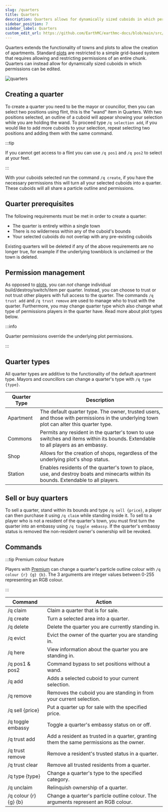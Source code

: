 ```yaml
---
slug: /quarters
title: Quarters
description: Quarters allows for dynamically sized cuboids in which permissions can be edited.
sidebar_position: 7
sidebar_label: Quarters
custom_edit_url: https://github.com/EarthMC/earthmc-docs/blob/main/src/docs/quarters.mdx
---
```


Quarters extends the functionality of towns and plots to allow the creation of apartments. Standard [plots](https://earthmc.net/docs/town#plots) are restricted to a simple grid-based system that requires allowing and restricting permissions of an entire chunk. Quarters can instead allow for dynamically sized cuboids in which permissions can be edited.

![quarters](/img/quarters.png)

## Creating a quarter

To create a quarter you need to be the mayor or councillor, then you can select two positions using flint, this is the "wand" item in Quarters. With two positions selected, an outline of a cuboid will appear showing your selection while you are holding the wand. To proceed type `/q selection add`, if you would like to add more cuboids to your selection, repeat selecting two positions and adding them with the same command.

:::tip

If you cannot get access to a flint you can use `/q pos1` and `/q pos2` to select at your feet.

:::

With your cuboids selected run the command `/q create`, if you have the necessary permissions this will turn all your selected cuboids into a quarter. These cuboids will all share a particle outline and permissions.

## Quarter prerequisites

The following requirements must be met in order to create a quarter:

- The quarter is entirely within a single town
- There is no wilderness within any of the cuboid's bounds
- Your selected cuboids do not overlap with any pre-existing cuboids

Existing quarters will be deleted if any of the above requirements are no longer true, for example if the underlying townblock is unclaimed or the town is deleted.

## Permission management

As opposed to [plots](https://earthmc.net/docs/town#plots), you can *not* change individual build/destroy/switch/item per quarter. Instead, you can choose to trust or not trust other players with full access to the quarter. The commands `/q trust add` and `/q trust remove` are used to manage who to trust with the quarter. Furthermore, you may change quarter type which also change what type of permissions players in the quarter have. Read more about plot types below.

:::info

Quarter permissions override the underlying plot permissions. 

:::


## Quarter types

All quarter types are additive to the functionality of the default apartment type. Mayors and councillors can change a quarter's type with `/q type {type}`.

| Quarter Type | Description                                                                                                                                                   |
|--------------|---------------------------------------------------------------------------------------------------------------------------------------------------------------|
| Apartment    | The default quarter type. The owner, trusted users, and those with permissions in the underlying town plot can alter this quarter type. |
| Commons      | Permits any resident in the quarter's town to use switches and items within its bounds. Extendable to all players as an embassy.                               |
| Shop         | Allows for the creation of shops, regardless of the underlying plot's shop status.                                                                            |
| Station      | Enables residents of the quarter's town to place, use, and destroy boats and minecarts within its bounds. Extendable to all players.                          |


## Sell or buy quarters

To sell a quarter, stand within its bounds and type `/q sell {price}`, a player can then purchase it using `/q claim` while standing inside it. To sell to a player who is not a resident of the quarter's town, you must first turn the quarter into an embassy using `/q toggle embassy`. If the quarter's embassy status is removed the non-resident owner's ownership will be revoked.


## Commands

:::tip Premium colour feature

Players with [Premium](https://earthmc.net/docs/premium) can change a quarter's particle outline colour with `/q colour {r} {g} {b}`. The 3 arguments are integer values between 0-255 representing an RGB colour.

:::

| Command          | Action                                                           |
|------------------|------------------------------------------------------------------|
| /q claim       | Claim a quarter that is for sale.                                |
| /q create      | Turn a selected area into a quarter.                             |
| /q delete      | Delete the quarter you are currently standing in.                |
| /q evict       | Evict the owner of the quarter you are standing in.              |
| /q here        | View information about the quarter you are standing in.          |
| /q pos1 & pos2 | Command bypass to set positions without a wand.                  |
| /q add         | Adds a selected cuboid to your current selection.                |
| /q remove      | Removes the cuboid you are standing in from your current selection. |
| /q sell {price}| Put a quarter up for sale with the specified price.               |
| /q toggle embassy | Toggle a quarter's embassy status on or off.                   |
| /q trust add   | Add a resident as trusted in a quarter, granting them the same permissions as the owner.                          |
| /q trust remove| Remove a resident's trusted status in a quarter.                       |
| /q trust clear | Remove all trusted residents from a quarter.                     |
| /q type {type} | Change a quarter's type to the specified category.               |
| /q unclaim     | Relinquish ownership of a quarter.                               |
| /q colour {r} {g} {b} | Change a quarter's particle outline colour. The arguments represent an RGB colour.             |
